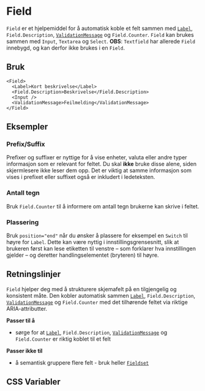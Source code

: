 
<Meta of={FieldStories} />

# Field
`Field` er et hjelpemiddel for å automatisk koble et felt sammen med [`Label`](/docs/komponenter-typography--docs#label), `Field.Description`, [`ValidationMessage`](/docs/komponenter-typography--docs#validationmessage) og `Field.Counter`. `Field` kan brukes sammen med `Input`, `Textarea` og `Select`. **OBS**: `Textfield` har allerede `Field` innebygd, og kan derfor ikke brukes i en `Field`.

<Primary />
<Controls />

##  Bruk

```tsx
<Field>
  <Label>Kort beskrivelse</Label>
  <Field.Description>Beskrivelse</Field.Description>
  <Input />
  <ValidationMessage>Feilmelding</ValidationMessage>
</Field>
```

## Eksempler

### Prefix/Suffix

Prefixer og suffixer er nyttige for å vise enheter, valuta eller andre typer informasjon som er relevant for feltet.
Du skal **ikke** bruke disse alene, siden skjermlesere ikke leser dem opp.
Det er viktig at samme informasjon som vises i prefixet eller suffixet også er inkludert i ledeteksten.

<Canvas of={FieldStories.Affix} />

### Antall tegn

Bruk `Field.Counter` til å informere om antall tegn brukerne kan skrive i feltet.

<Canvas of={FieldStories.Counter} />

### Plassering
Bruk `position="end"` når du ønsker å plassere for eksempel en `Switch` til høyre for `Label`. Dette kan være nyttig i innstillingsgrensesnitt, slik at brukeren først kan lese etiketten til venstre – som forklarer hva innstillingen gjelder – og deretter handlingselementet (bryteren) til høyre. 

<Canvas of={FieldStories.Position} />

## Retningslinjer
`Field` hjelper deg med å strukturere skjemafelt på en tilgjengelig og konsistent måte. Den kobler automatisk sammen [`Label`](/docs/komponenter-typography--docs#label), `Field.Description`, [`ValidationMessage`](/docs/komponenter-typography--docs#validationmessage) og `Field.Counter` med det tilhørende feltet via riktige ARIA-attributter.

**Passer til å**
- sørge for at [`Label`](/docs/komponenter-typography--docs#label), `Field.Description`, [`ValidationMessage`](/docs/komponenter-typography--docs#validationmessage) og `Field.Counter` er riktig koblet til et felt

**Passer ikke til**
- å semantisk gruppere flere felt - bruk heller [`Fieldset`](/docs/komponenter-fieldset--docs)

## CSS Variabler

<CssVariables css={css} />
